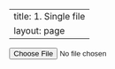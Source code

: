 
---
title: 1. Single file
layout: page
---

<input id="photo" type="file">
<div id="results"></div>
<script>
  async function loaded(reader) {
    const response = await fetch('https://mnslarcher-minimal.hf.space/run/predict/', {
      method: "POST", body: JSON.stringify({ "data": [reader.result] }),
      headers: { "Content-Type": "application/json" }
    });
    const json = await response.json();
    const label = json['data'][0]['confidences'][0]['label'];
    results.innerHTML = `<br/><img src="${reader.result}" width="300"> <p>${label}</p>`
  }
  function read() {
    const reader = new FileReader();
    reader.addEventListener('load', () => loaded(reader))
    reader.readAsDataURL(photo.files[0]);
  }
  photo.addEventListener('input', read);
</script>